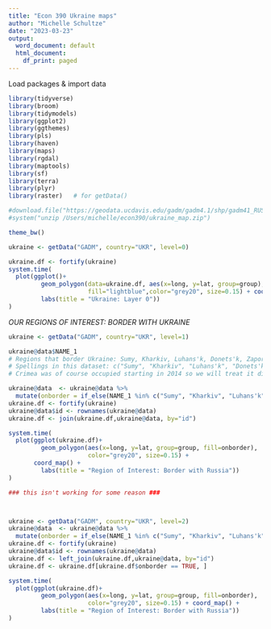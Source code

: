 ```yaml
---
title: "Econ 390 Ukraine maps"
author: "Michelle Schultze"
date: "2023-03-23"
output:
  word_document: default
  html_document:
    df_print: paged
---
```


Load packages & import data

```r
library(tidyverse)
library(broom)
library(tidymodels)
library(ggplot2)
library(ggthemes)
library(pls)
library(haven)
library(maps)
library(rgdal)
library(maptools)
library(sf)
library(terra)
library(plyr) 
library(raster)   # for getData()
```

```r
#download.file("https://geodata.ucdavis.edu/gadm/gadm4.1/shp/gadm41_RUS_shp.zip", destfile="/Users/michelle/econ390/ukraine_map.zip")
#system("unzip /Users/michelle/econ390/ukraine_map.zip")

theme_bw()

ukraine <- getData("GADM", country="UKR", level=0)
```

```r
ukraine.df <- fortify(ukraine)
system.time(
  plot(ggplot()+
         geom_polygon(data=ukraine.df, aes(x=long, y=lat, group=group), 
                      fill="lightblue",color="grey20", size=0.15) + coord_map() +
         labs(title = "Ukraine: Layer 0"))
)
```


*OUR REGIONS OF INTEREST: BORDER WITH UKRAINE*

```r
ukraine <- getData("GADM", country="UKR", level=1)

ukraine@data$NAME_1
# Regions that border Ukraine: Sumy, Kharkiv, Luhans'k, Donets'k, Zaporizhzhya, Chernihiv, Crimea, Sevastopol
# Spellings in this dataset: c("Sumy", "Kharkiv", "Luhans'k", "Donets'k", "Zaporizhzhya", "Chernihiv", "Crimea", "Sevastopol'")
# Crimea was of course occupied starting in 2014 so we will treat it differently in our analysis

ukraine@data  <- ukraine@data %>%
  mutate(onborder = if_else(NAME_1 %in% c("Sumy", "Kharkiv", "Luhans'k", "Donets'k", "Zaporizhzhya", "Chernihiv", "Crimea", "Sevastopol'"), TRUE, FALSE))
ukraine.df <- fortify(ukraine)
ukraine@data$id <- rownames(ukraine@data)
ukraine.df <- join(ukraine.df,ukraine@data, by="id")

system.time(
  plot(ggplot(ukraine.df)+
         geom_polygon(aes(x=long, y=lat, group=group, fill=onborder), 
                      color="grey20", size=0.15) +
       coord_map() +
         labs(title = "Region of Interest: Border with Russia"))
)
```

```r
### this isn't working for some reason ###



ukraine <- getData("GADM", country="UKR", level=2)
ukraine@data  <- ukraine@data %>%
  mutate(onborder = if_else(NAME_1 %in% c("Sumy", "Kharkiv", "Luhans'k", "Donets'k", "Zaporizhzhya", "Chernihiv", "Crimea", "Sevastopol'"), TRUE, FALSE))
ukraine.df <- fortify(ukraine)
ukraine@data$id <- rownames(ukraine@data)
ukraine.df <- left_join(ukraine.df,ukraine@data, by="id")
ukraine.df <- ukraine.df[ukraine.df$onborder == TRUE, ]

system.time(
  plot(ggplot(ukraine.df)+
         geom_polygon(aes(x=long, y=lat, group=group, fill=onborder), 
                      color="grey20", size=0.15) + coord_map() +
         labs(title = "Region of Interest: Border with Russia"))
)
```




